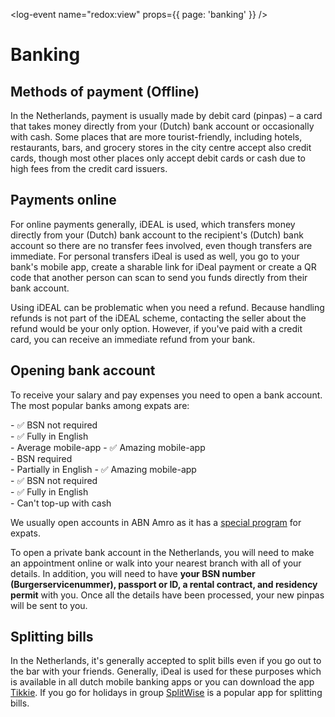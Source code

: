 
<log-event name="redox:view" props={{ page: 'banking' }} />

# Banking
## Methods of payment (Offline)
In the Netherlands, payment is usually made by debit card (pinpas) – a card that takes money directly from your (Dutch) bank account or occasionally with cash. Some places that are more tourist-friendly, including hotels, restaurants, bars, and grocery stores in the city centre accept also credit cards, though most other places only accept debit cards or cash due to high fees from the credit card issuers. 

## Payments online
For online payments generally, iDEAL is used, which transfers money directly from your (Dutch) bank account to the recipient's (Dutch) bank account so there are no transfer fees involved, even though transfers are immediate. For personal transfers iDeal is used as well, you go to your bank's mobile app, create a sharable link for iDeal payment or create a QR code that another person can scan to send you funds directly from their bank account. 

<callout>
    Using iDEAL can be problematic when you need a refund. Because handling refunds is not part of the iDEAL scheme, contacting the seller about the refund would be your only option. However, if you've paid with a credit card, you can receive an immediate refund from your bank. 
</callout>

## Opening bank account
To receive your salary and pay expenses you need to open a bank account. The most popular banks among expats are:

<Services>
    <ServiceItem logo="logos/abn-amro.png" label="ABN Amro" link="https://www.abnamro.nl/en/personal/index.html">
        - ✅ BSN not required<br />
        - ✅ Fully in English<br />
        - Average mobile-app
    </ServiceItem>
    <ServiceItem logo="logos/ing.png" label="ING" link="https://www.ing.nl/particulier/index.html">
        - ✅ Amazing mobile-app<br />
        - BSN required<br />
        - Partially in English
    </ServiceItem>
    <ServiceItem logo="logos/bunq.png" label="bunq" link="https://www.bunq.com/">
        - ✅ Amazing mobile-app<br />
        - ✅ BSN not required<br />
        - ✅ Fully in English<br />
        - Can't top-up with cash
    </ServiceItem>
</Services>

We usually open accounts in ABN Amro as it has a [special program](https://www.abnamro.nl/en/personal/payments/open-an-account/make-appointment.html) for expats.

To open a private bank account in the Netherlands, you will need to make an appointment online or walk into your nearest branch with all of your details. In addition, you will need to have **your BSN number (Burgerservicenummer), passport or ID, a rental contract, and residency permit** with you. Once all the details have been processed, your new pinpas will be sent to you.

## Splitting bills
In the Netherlands, it's generally accepted to split bills even if you go out to the bar with your friends. Generally, iDeal is used for these purposes which is available in all dutch mobile banking apps or you can download the app [Tikkie](https://www.tikkie.me/). If you go for holidays in group [SplitWise](https://www.splitwise.com/) is a popular app for splitting bills.

<youtube id="ghosTeOGYQI" />
